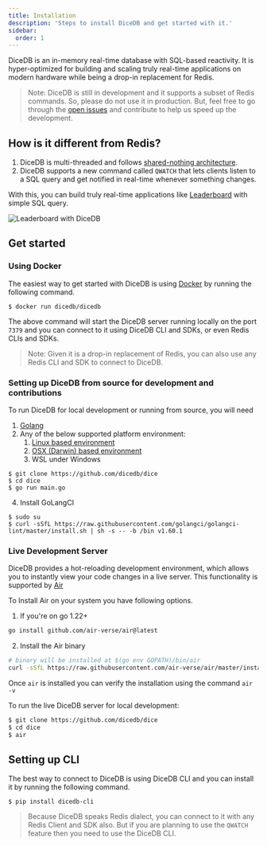 ```yaml
---
title: Installation
description: 'Steps to install DiceDB and get started with it.'
sidebar:
  order: 1
---
```


DiceDB is an in-memory real-time database with SQL-based reactivity. It is hyper-optimized for building and scaling truly real-time applications on modern hardware while being a drop-in replacement for Redis.

> Note: DiceDB is still in development and it supports a subset of Redis commands. So, please do not use it in production. But, feel free to go through the [open issues](https://github.com/DiceDB/dice/issues) and contribute to help us speed up the development.

## How is it different from Redis?

1. DiceDB is multi-threaded and follows [shared-nothing architecture](https://en.wikipedia.org/wiki/Shared-nothing_architecture).
2. DiceDB supports a new command called `QWATCH` that lets clients listen to a SQL query and get notified in real-time whenever something changes.

With this, you can build truly real-time applications like [Leaderboard](https://github.com/DiceDB/dice/tree/master/examples/leaderboard-go) with simple SQL query.

![Leaderboard with DiceDB](https://github.com/user-attachments/assets/327792c7-d788-47d4-a767-ef2c478d75cb)

## Get started

### Using Docker

The easiest way to get started with DiceDB is using [Docker](https://www.docker.com/) by running the following command.

```
$ docker run dicedb/dicedb
```

The above command will start the DiceDB server running locally on the port `7379` and you can connect
to it using DiceDB CLI and SDKs, or even Redis CLIs and SDKs.

> Note: Given it is a drop-in replacement of Redis, you can also use any Redis CLI and SDK to connect to DiceDB.

### Setting up DiceDB from source for development and contributions

To run DiceDB for local development or running from source, you will need

1. [Golang](https://go.dev/)
2. Any of the below supported platform environment:
    1. [Linux based environment](https://en.wikipedia.org/wiki/Comparison_of_Linux_distributions)
    2. [OSX (Darwin) based environment](https://en.wikipedia.org/wiki/MacOS)
    3. WSL under Windows

```
$ git clone https://github.com/dicedb/dice
$ cd dice
$ go run main.go
```

4. Install GoLangCI

```
$ sudo su
$ curl -sSfL https://raw.githubusercontent.com/golangci/golangci-lint/master/install.sh | sh -s -- -b /bin v1.60.1
```

### Live Development Server

DiceDB provides a hot-reloading development environment, which allows you to instantly view your code changes in a live server. This functionality is supported by [Air](https://github.com/air-verse/air)

To Install Air on your system you have following options.

1. If you're on go 1.22+
```sh
go install github.com/air-verse/air@latest
```

2. Install the Air binary
```sh
# binary will be installed at $(go env GOPATH)/bin/air
curl -sSfL https://raw.githubusercontent.com/air-verse/air/master/install.sh | sh -s -- -b $(go env GOPATH)/bin
```

Once `air` is installed you can verify the installation using the command `air -v`

To run the live DiceDB server for local development:

```sh
$ git clone https://github.com/dicedb/dice
$ cd dice
$ air
```

## Setting up CLI

The best way to connect to DiceDB is using DiceDB CLI and you can install it by running the following command.

```
$ pip install dicedb-cli
```

> Because DiceDB speaks Redis dialect, you can connect to it with any Redis Client and SDK also.
> But if you are planning to use the `QWATCH` feature then you need to use the DiceDB CLI.
